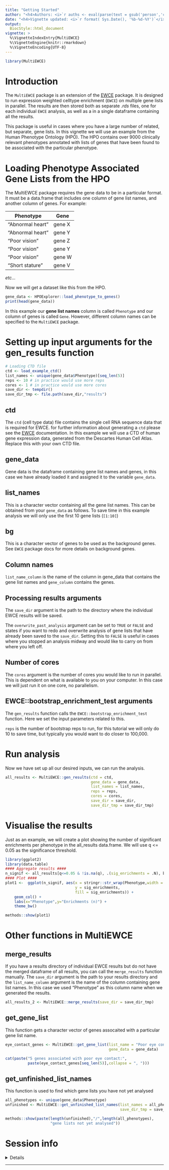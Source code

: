 ```yaml
---
title: "Getting Started" 
author: "<h4>Authors: <i>`r auths <- eval(parse(text = gsub('person','c',read.dcf('../DESCRIPTION', fields = 'Authors@R'))));paste(auths[names(auths)=='given'],auths[names(auths)=='family'], collapse = ', ')`</i></h4>" 
date: "<h4>Vignette updated: <i>`r format( Sys.Date(), '%b-%d-%Y')`</i></h4>"
output:
  BiocStyle::html_document
vignette: >
  %\VignetteIndexEntry{MultiEWCE}
  %\VignetteEngine{knitr::rmarkdown}
  %\VignetteEncoding{UTF-8}
--- 
```


```r
library(MultiEWCE)
```

# Introduction
The `MultiEWCE` package is an extension of the [EWCE](https://nathanskene.github.io/EWCE/articles/EWCE.html) package. 
It is designed to run expression weighted celltype enrichment (`EWCE`) on multiple gene lists in parallel. 
The results are then stored both as separate *.rds* files, one for each individual `EWCE` analysis, 
as well as a in a single dataframe containing all the results.  

This package is useful in cases where you have a large number of related, but separate, gene lists. In this vignette we will use an example from the Human Phenotype Ontology (HPO). The HPO contains over 9000 clinically relevant phenotypes annotated with lists of genes that have been found to be associated with the particular phenotype.

# Loading Phenotype Associated Gene Lists from the HPO
The MultiEWCE package requires the gene data to be in a particular format. It must be a data.frame that includes one column of gene list names, and another column of genes. For example: 

| Phenotype        | Gene   |
| ---------------- | ------ |
| "Abnormal heart" | gene X |
| "Abnormal heart" | gene Y |
| "Poor vision"    | gene Z |
| "Poor vision"    | gene Y |
| "Poor vision"    | gene W |
| "Short stature"  | gene V |
*etc...*

Now we will get a dataset like this from the HPO.

```r
gene_data <- HPOExplorer::load_phenotype_to_genes()
print(head(gene_data))
```

In this example our **gene list names** column is called `Phenotype` and our column of genes is called `Gene`. However, different column names can be specified to the `MultiEWCE` package. 

# Setting up input arguments for the gen_results function

```r
# Loading CTD file 
ctd <- load_example_ctd()
list_names <- unique(gene_data$Phenotype)[seq_len(5)] 
reps <- 10 # in practice would use more reps
cores <- 1 # in practice would use more cores
save_dir <- tempdir()
save_dir_tmp <- file.path(save_dir,"results")
```

## ctd 
The `ctd` (cell type data) file contains the single cell RNA sequence data that is required for EWCE. for further information about generating a `ctd` please see the [EWCE](https://nathanskene.github.io/EWCE/articles/EWCE.html) documentation. In this example we will use a CTD of human gene expression data, generated from the Descartes Human Cell Atlas. Replace this with your own CTD file.

## gene_data
Gene data is the dataframe containing gene list names and genes, in this case we have already loaded it and assigned it to the variable `gene_data`.

## list_names
This is a character vector containing all the gene list names. This can be obtained from your `gene_data` as follows. To save time in this example analysis we will only use the first 10 gene lists (`[1:10]`)

## bg
This is a character vector of genes to be used as the background genes. 
See `EWCE` package docs for more details on background genes. 

## Column names
`list_name_column` is the name of the column in gene_data that contains the gene list names and `gene_column` contains the genes.   

## Processing results arguments
The `save_dir` argument is the path to the directory where the individual EWCE results will be saved.  

The `overwrite_past_analysis` argument can be set to `TRUE` or `FALSE` and 
states if you want to redo and overwrite analysis of gene lists that have already been saved to the `save_dir`. 
Setting this to `FALSE` is useful in cases where you stopped an analysis midway 
and would like to carry on from where you left off.  
 
## Number of cores
The `cores` argument is the number of cores you would like to run in parallel. This is dependent on what is available to you on your computer. In this case we will just run it on one core, no parallelism.

## EWCE::bootstrap_enrichment_test arguments
The `gen_results` function calls the `EWCE::bootstrap_enrichment_test` function. 
Here we set the input parameters related to this. 

`reps` is the number of bootstrap reps to run, for this tutorial we will only do 10 to save time, but typically you would want to do closer to 100,000.   

# Run analysis
Now we have set up all our desired inputs, we can run the analysis. 

```r
all_results <- MultiEWCE::gen_results(ctd = ctd,
                                      gene_data = gene_data,
                                      list_names = list_names, 
                                      reps = reps,
                                      cores = cores,
                                      save_dir = save_dir, 
                                      save_dir_tmp = save_dir_tmp) 
```

# Visualise the results 
Just as an example, we will create a plot showing the number of significant enrichments per phenotype in the all_results data.frame. We will use q <= 0.05 as the significance threshold. 
```r
library(ggplot2)
library(data.table)
#### Aggregate results ####
n_signif <- all_results[q<=0.05 & !is.na(q), .(sig_enrichments = .N), by="Phenotype"]
#### Plot #### 
plot1 <-  ggplot(n_signif, aes(x = stringr::str_wrap(Phenotype,width = 10),
                               y = sig_enrichments,
                               fill = sig_enrichments)) +
    geom_col() +
    labs(x="Phenotype",y="Enrichments (n)") + 
    theme_bw() 
```

```r
methods::show(plot1)
```

# Other functions in MultiEWCE
## merge_results 
If you have a results directory of individual EWCE results but do not have the merged dataframe of all results, you can call the `merge_results` function manually. The `save_dir` argument is the path to your results directory and the `list_name_column` argument is the name of the column containing gene list names. In this case we used "Phenotype" as this column name when we generated the results.

```r
all_results_2 <- MultiEWCE::merge_results(save_dir = save_dir_tmp)
```

## get_gene_list 
This function gets a character vector of genes assocaited with a particular gene list name. 

```r
eye_contact_genes <- MultiEWCE::get_gene_list(list_name = "Poor eye contact", 
                                              gene_data = gene_data)

cat(paste("5 genes associated with poor eye contact:",
          paste(eye_contact_genes[seq_len(5)],collapse = ", ")))
```

## get_unfinished_list_names
This function is used to find which gene lists you have not yet analysed 

```r
all_phenotypes <- unique(gene_data$Phenotype)
unfinished <- MultiEWCE::get_unfinished_list_names(list_names = all_phenotypes,
                                                   save_dir_tmp = save_dir_tmp)

methods::show(paste(length(unfinished),"/",length(all_phenotypes),
                    "gene lists not yet analysed"))
```


# Session info

<details>

```r
utils::sessionInfo()
```

</details>
<hr>
